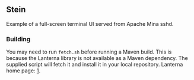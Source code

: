 == Stein ==

Example of a full-screen terminal UI served from Apache Mina sshd.

=== Building ===

You may need to run <code>fetch.sh</code> before running a Maven build.
This is because the Lanterna library is not available as a Maven dependency.
The supplied script will fetch it and install it in your local repository.
Lanterna home page: [https://lanterna.googlecode.com].

